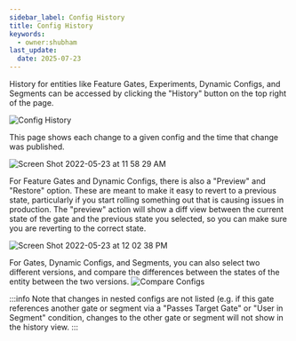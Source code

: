```yaml
---
sidebar_label: Config History
title: Config History
keywords:
  - owner:shubham
last_update:
  date: 2025-07-23
---
```


History for entities like Feature Gates, Experiments, Dynamic Configs, and Segments can be accessed by clicking the "History" button on the top right of the page.

![Config History](/img/config_history.png)

This page shows each change to a given config and the time that change was published.

![Screen Shot 2022-05-23 at 11 58 29 AM](https://user-images.githubusercontent.com/77301670/169888219-6dd20bb4-2d22-4396-b9cb-ebe3a7307b90.png)

For Feature Gates and Dynamic Configs, there is also a "Preview" and "Restore" option. These are meant to make it easy to revert to a previous state, particularly if you start rolling something out that is causing issues in production. The "preview" action will show a diff view between the current state of the gate and the previous state you selected, so you can make sure you are reverting to the correct state.

![Screen Shot 2022-05-23 at 12 02 38 PM](https://user-images.githubusercontent.com/77301670/169888598-df6f94ee-0194-4f09-906e-d85ed89cd554.png)

For Gates, Dynamic Configs, and Segments, you can also select two different versions, and compare the differences between the states of the entity between the two versions. 
![Compare Configs](/img/config_history_compare_changes.png)

:::info Note that changes in nested configs are not listed (e.g. if this gate references another gate or segment via a "Passes Target Gate" or "User in Segment" condition, changes to the other gate or segment will not show in the history view.
:::
